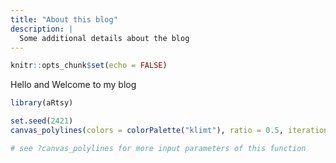 ```yaml
---
title: "About this blog"
description: |
  Some additional details about the blog
---
```


```r
knitr::opts_chunk$set(echo = FALSE)
```

Hello and Welcome to my blog

```r

library(aRtsy)

```

```r

set.seed(2421)
canvas_polylines(colors = colorPalette("klimt"), ratio = 0.5, iterations = 20, size = 0.1, resolution = 500)

# see ?canvas_polylines for more input parameters of this function
```

